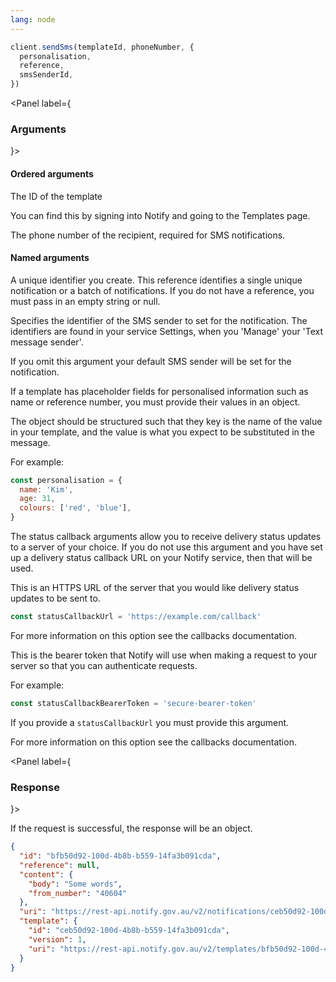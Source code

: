 ```yaml
---
lang: node
---
```


```javascript
client.sendSms(templateId, phoneNumber, {
  personalisation,
  reference,
  smsSenderId,
})
```

<Panel label={<H3 appearAs={H5}>Arguments</H3>}>

#### Ordered arguments

<Parameters>
  <Parameter required name="templateId">

The ID of the template

You can find this by signing into Notify and
going to the Templates page.

  </Parameter>
  <Parameter required name="phoneNumber">

The phone number of the recipient, required for SMS notifications.

  </Parameter>
</Parameters>

#### Named arguments

<Parameters>
  <Parameter optional name="reference">

A unique identifier you create. This reference identifies a single unique notification or a batch of notifications. If you do not have a reference, you must pass in an empty string or null.

  </Parameter>
  <Parameter optional name="smsSenderId">

Specifies the identifier of the SMS sender to set for the
notification. The identifiers are found in your service Settings, when you
'Manage' your 'Text message sender'.

If you omit this argument your default SMS sender will be set for the
notification.

  </Parameter>
  <Parameter optional name="personalisation">

If a template has placeholder fields for personalised information such as name
or reference number, you must provide their values in an object.

The object should be structured such that they key is the name
of the value in your template, and the value is what you expect to be
substituted in the message.

For example:

```javascript
const personalisation = {
  name: 'Kim',
  age: 31,
  colours: ['red', 'blue'],
}
```

  </Parameter>

  <Parameter optional name="statusCallbackUrl">

The status callback arguments allow you to receive delivery status updates to a server of your choice. If you do not use this argument and you have set up a delivery status callback URL on your Notify service, then that will be used.

This is an HTTPS URL of the server that you would like delivery status updates to be sent to.

```javascript inline nonumbers
const statusCallbackUrl = 'https://example.com/callback'
```

For more information on this option see the <Link to="/callbacks">callbacks</Link> documentation.

  </Parameter>

  <Parameter optional name="statusCallbackBearerToken">

This is the bearer token that Notify will use when making a request to your server so that you can authenticate requests.

For example:

```javascript inline nonumbers
const statusCallbackBearerToken = 'secure-bearer-token'
```

If you provide a `statusCallbackUrl` you must provide this argument.

For more information on this option see the <Link to="/callbacks">callbacks</Link> documentation.

  </Parameter>
</Parameters>
</Panel>

<Panel label={<H3 appearAs={H5}>Response</H3>}>

If the request is successful, the response will be an object.

```json
{
  "id": "bfb50d92-100d-4b8b-b559-14fa3b091cda",
  "reference": null,
  "content": {
    "body": "Some words",
    "from_number": "40604"
  },
  "uri": "https://rest-api.notify.gov.au/v2/notifications/ceb50d92-100d-4b8b-b559-14fa3b091cd",
  "template": {
    "id": "ceb50d92-100d-4b8b-b559-14fa3b091cda",
    "version": 1,
    "uri": "https://rest-api.notify.gov.au/v2/templates/bfb50d92-100d-4b8b-b559-14fa3b091cda"
  }
}
```

</Panel>
